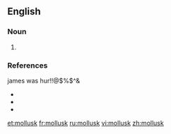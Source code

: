 ==English==

===Noun===
{{en-noun}}

# {{US}} {{alternative spelling of|mollusc}}

===References===

james was hur!!@$%$^&

* {{R:American Heritage 2000|mollusk}}
* {{R:Dictionary.com|mollusk}}
* {{R:WordNet 2003|mollusk}}

[[et:mollusk]]
[[fr:mollusk]]
[[ru:mollusk]]
[[vi:mollusk]]
[[zh:mollusk]]